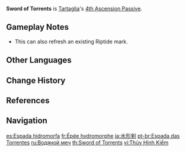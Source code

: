 {{Talent Infobox
|image         = Talent Sword of Torrents.png
|character     = Tartaglia
|type          = 4th Ascension Passive
|info          = When Tartaglia is in [[Foul Legacy: Raging Tide]]'s Melee stance, on dealing a [[Critical Hit|CRIT hit]], Normal and Charged Attacks apply the [[Riptide]] status effects to opponents.
|utility1      = CRIT Hit
|utility2      = Charged Attack
|utility3      = Normal Attack
|utility4      = Hitlag Extendable
|utility5      = Status to Enemy
}}
'''Sword of Torrents''' is [[Tartaglia]]'s [[4th Ascension Passive]].

==Gameplay Notes==
* This can also refresh an existing Riptide mark.

==Other Languages==
{{Other Languages
|en      = Sword of Torrents
|zhs     = 水形剑
|zhs_rm  = Shuǐxíng Jiàn
|zht     = 水形劍
|zht_rm  = Shuǐxíng Jiàn
|zh_tl   = Water-Formed Sword
|ja      = 水形剣
|ja_rm   = Suikeiken<ref>YouTube: [https://youtu.be/Sz3qXtVmtb0 {{ja|チュートリアル動画　タルタリヤ「魔王の武装」（ナレーション 津田健次郎ver.）}}]</ref>
|ja_tl   = Water-Formed Sword
|ko      = 수형검
|ko_tl   = Water Sword
|es      = Espada hidromorfa
|es_tl   = Hydromorph Sword
|fr      = Épée hydromorphe
|fr_tl   = Hydromorph Sword
|ru      = Водяной меч
|ru_tl   = Water Sword
|th      = Sword of Torrents
|vi      = Thủy Hình Kiếm
|vi_tl   = Sword-Shaped Water
|de      = Schwert aus Wasser
|de_tl   = Water Sword
|id      = Sword of Torrents
|pt      = Espada das Torrentes
|pt_tl   = Sword of Torrents
|tr      = Akıntı Kılıcı
|tr_tl   = Stream Sword
|it      = Spada dei torrenti
|it_tl   = Sword of Streams
}}

==Change History==
{{Change History|1.1}}
{{Clr}}

==References==
{{Reflist}}

==Navigation==
{{Talent Navbox|Tartaglia}}

[[es:Espada hidromorfa]]
[[fr:Épée hydromorphe]]
[[ja:水形剣]]
[[pt-br:Espada das Torrentes]]
[[ru:Водяной меч]]
[[th:Sword of Torrents]]
[[vi:Thủy Hình Kiếm]]
